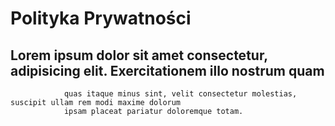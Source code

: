 # Polityka Prywatności

## Lorem ipsum dolor sit amet consectetur, adipisicing elit. Exercitationem illo nostrum quam

    			quas itaque minus sint, velit consectetur molestias, suscipit ullam rem modi maxime dolorum
    			ipsam placeat pariatur doloremque totam.
